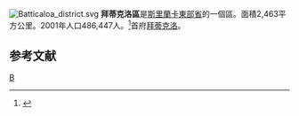 [[File:Batticaloa_district.svg|right]]
'''拜蒂克洛區'''是[[斯里蘭卡|斯里蘭卡]][[東部省_(斯里蘭卡)|東部省]]的一個區。面積2,463平方公里。2001年人口486,447人。<ref>{{Cite web |url=http://www.statistics.gov.lk/PopHouSat/PDF/Population/p9p2%20Population%20by%20district%20,%20sex,%20sex%20ratio%20and%20population%20density.pdf |title=2001年人口普查 |accessdate=2008-05-08 |archive-date=2012-05-17 |archive-url=https://www.webcitation.org/67j70arpb?url=http://www.statistics.gov.lk/PopHouSat/PDF/Population/p9p2%20Population%20by%20district%20%2C%20sex%2C%20sex%20ratio%20and%20population%20density.pdf |dead-url=no }}</ref>首府[[拜蒂克洛|拜蒂克洛]]。
==参考文献==
{{reflist}}
{{斯里蘭卡縣級行政區劃}}
[[Category:斯里蘭卡區|B]]